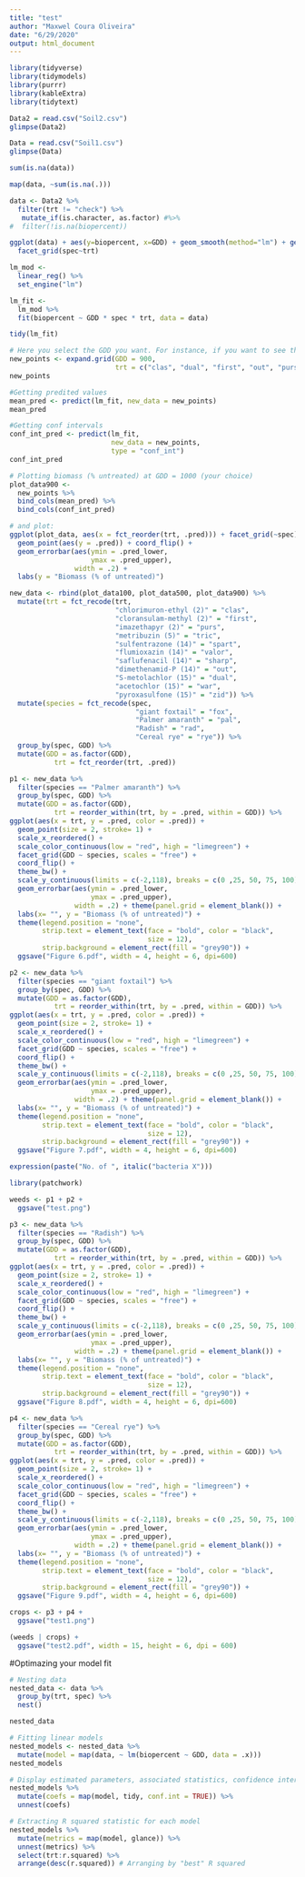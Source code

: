 ```yaml
---
title: "test"
author: "Maxwel Coura Oliveira"
date: "6/29/2020"
output: html_document
---
```


```r
library(tidyverse)
library(tidymodels)
library(purrr)
library(kableExtra)
library(tidytext)
```

```r
Data2 = read.csv("Soil2.csv")
glimpse(Data2)
```


```r
Data = read.csv("Soil1.csv")
glimpse(Data)
```

```r
sum(is.na(data))
```



```r
map(data, ~sum(is.na(.)))
```


```r
data <- Data2 %>% 
  filter(trt != "check") %>% 
   mutate_if(is.character, as.factor) #%>% 
#  filter(!is.na(biopercent))
```

```r
ggplot(data) + aes(y=biopercent, x=GDD) + geom_smooth(method="lm") + geom_point(alpha=0.1) +
  facet_grid(spec~trt) 
```

```r
lm_mod <- 
  linear_reg() %>% 
  set_engine("lm")
```


```r
lm_fit <- 
  lm_mod %>% 
  fit(biopercent ~ GDD * spec * trt, data = data)

tidy(lm_fit)
```


```r
# Here you select the GDD you want. For instance, if you want to see the residual at the end season, you add GDD>1000
new_points <- expand.grid(GDD = 900, 
                          trt = c("clas", "dual", "first", "out", "purs", "sharp", "spart", "tric", "valor", "war", "zid"), spec= c("fox", "pal", "rad", "rye"))
new_points
```

```r
#Getting predited values
mean_pred <- predict(lm_fit, new_data = new_points)
mean_pred
```

```r
#Getting conf intervals
conf_int_pred <- predict(lm_fit, 
                         new_data = new_points, 
                         type = "conf_int")
conf_int_pred
```




```r
# Plotting biomass (% untreated) at GDD = 1000 (your choice)
plot_data900 <- 
  new_points %>% 
  bind_cols(mean_pred) %>% 
  bind_cols(conf_int_pred)

# and plot:
ggplot(plot_data, aes(x = fct_reorder(trt, .pred))) + facet_grid(~spec) +
  geom_point(aes(y = .pred)) + coord_flip() +
  geom_errorbar(aes(ymin = .pred_lower, 
                    ymax = .pred_upper),
                width = .2) + 
  labs(y = "Biomass (% of untreated)")
```

```r
new_data <- rbind(plot_data100, plot_data500, plot_data900) %>% 
  mutate(trt = fct_recode(trt,
                          "chlorimuron-ethyl (2)" = "clas", 
                          "cloransulam-methyl (2)" = "first", 
                          "imazethapyr (2)" = "purs", 
                          "metribuzin (5)" = "tric", 
                          "sulfentrazone (14)" = "spart",  
                          "flumioxazin (14)" = "valor", 
                          "saflufenacil (14)" = "sharp", 
                          "dimethenamid-P (14)" = "out", 
                          "S-metolachlor (15)" = "dual", 
                          "acetochlor (15)" = "war", 
                          "pyroxasulfone (15)" = "zid")) %>% 
  mutate(species = fct_recode(spec,
                               "giant foxtail" = "fox",
                               "Palmer amaranth" = "pal",
                               "Radish" = "rad",
                               "Cereal rye" = "rye")) %>% 
  group_by(spec, GDD) %>% 
  mutate(GDD = as.factor(GDD),
           trt = fct_reorder(trt, .pred))
```


```r
p1 <- new_data %>% 
  filter(species == "Palmer amaranth") %>% 
  group_by(spec, GDD) %>% 
  mutate(GDD = as.factor(GDD),
           trt = reorder_within(trt, by = .pred, within = GDD)) %>% 
ggplot(aes(x = trt, y = .pred, color = .pred)) + 
  geom_point(size = 2, stroke= 1) + 
  scale_x_reordered() +
  scale_color_continuous(low = "red", high = "limegreen") +
  facet_grid(GDD ~ species, scales = "free") + 
  coord_flip() + 
  theme_bw() +
  scale_y_continuous(limits = c(-2,118), breaks = c(0 ,25, 50, 75, 100)) +
  geom_errorbar(aes(ymin = .pred_lower, 
                    ymax = .pred_upper),
                width = .2) + theme(panel.grid = element_blank()) +
  labs(x= "", y = "Biomass (% of untreated)") + 
  theme(legend.position = "none",
        strip.text = element_text(face = "bold", color = "black",
                                  size = 12),
        strip.background = element_rect(fill = "grey90")) +
  ggsave("Figure 6.pdf", width = 4, height = 6, dpi=600)
```

```r
p2 <- new_data %>% 
  filter(species == "giant foxtail") %>% 
  group_by(spec, GDD) %>% 
  mutate(GDD = as.factor(GDD),
           trt = reorder_within(trt, by = .pred, within = GDD)) %>% 
ggplot(aes(x = trt, y = .pred, color = .pred)) + 
  geom_point(size = 2, stroke= 1) + 
  scale_x_reordered() +
  scale_color_continuous(low = "red", high = "limegreen") +
  facet_grid(GDD ~ species, scales = "free") + 
  coord_flip() + 
  theme_bw() +
  scale_y_continuous(limits = c(-2,118), breaks = c(0 ,25, 50, 75, 100)) +
  geom_errorbar(aes(ymin = .pred_lower, 
                    ymax = .pred_upper),
                width = .2) + theme(panel.grid = element_blank()) +
  labs(x= "", y = "Biomass (% of untreated)") + 
  theme(legend.position = "none",
        strip.text = element_text(face = "bold", color = "black",
                                  size = 12),
        strip.background = element_rect(fill = "grey90")) +
  ggsave("Figure 7.pdf", width = 4, height = 6, dpi=600)
```

```r
expression(paste("No. of ", italic("bacteria X")))
```


```r
library(patchwork)

weeds <- p1 + p2 +
  ggsave("test.png")
```


```r
p3 <- new_data %>% 
  filter(species == "Radish") %>% 
  group_by(spec, GDD) %>% 
  mutate(GDD = as.factor(GDD),
           trt = reorder_within(trt, by = .pred, within = GDD)) %>% 
ggplot(aes(x = trt, y = .pred, color = .pred)) + 
  geom_point(size = 2, stroke= 1) +  
  scale_x_reordered() +
  scale_color_continuous(low = "red", high = "limegreen") +
  facet_grid(GDD ~ species, scales = "free") + 
  coord_flip() + 
  theme_bw() +
  scale_y_continuous(limits = c(-2,118), breaks = c(0 ,25, 50, 75, 100)) +
  geom_errorbar(aes(ymin = .pred_lower, 
                    ymax = .pred_upper),
                width = .2) + theme(panel.grid = element_blank()) +
  labs(x= "", y = "Biomass (% of untreated)") + 
  theme(legend.position = "none",
        strip.text = element_text(face = "bold", color = "black",
                                  size = 12),
        strip.background = element_rect(fill = "grey90")) +
  ggsave("Figure 8.pdf", width = 4, height = 6, dpi=600)
```

```r
p4 <- new_data %>% 
  filter(species == "Cereal rye") %>% 
  group_by(spec, GDD) %>% 
  mutate(GDD = as.factor(GDD),
           trt = reorder_within(trt, by = .pred, within = GDD)) %>% 
ggplot(aes(x = trt, y = .pred, color = .pred)) + 
  geom_point(size = 2, stroke= 1) + 
  scale_x_reordered() +
  scale_color_continuous(low = "red", high = "limegreen") +
  facet_grid(GDD ~ species, scales = "free") + 
  coord_flip() + 
  theme_bw() +
  scale_y_continuous(limits = c(-2,118), breaks = c(0 ,25, 50, 75, 100)) +
  geom_errorbar(aes(ymin = .pred_lower, 
                    ymax = .pred_upper),
                width = .2) + theme(panel.grid = element_blank()) +
  labs(x= "", y = "Biomass (% of untreated)") + 
  theme(legend.position = "none",
        strip.text = element_text(face = "bold", color = "black",
                                  size = 12),
        strip.background = element_rect(fill = "grey90")) +
  ggsave("Figure 9.pdf", width = 4, height = 6, dpi=600)
```


```r
crops <- p3 + p4 +
  ggsave("test1.png")
```

```r
(weeds | crops) +
  ggsave("test2.pdf", width = 15, height = 6, dpi = 600)
```



#Optimazing your model fit

```r
# Nesting data
nested_data <- data %>% 
  group_by(trt, spec) %>% 
  nest()

nested_data
```

```r
# Fitting linear models
nested_models <- nested_data %>% 
  mutate(model = map(data, ~ lm(biopercent ~ GDD, data = .x))) 
nested_models
```

```r
# Display estimated parameters, associated statistics, confidence intervals
nested_models %>% 
  mutate(coefs = map(model, tidy, conf.int = TRUE)) %>% 
  unnest(coefs)
```

```r
# Extracting R squared statistic for each model
nested_models %>% 
  mutate(metrics = map(model, glance)) %>% 
  unnest(metrics) %>% 
  select(trt:r.squared) %>% 
  arrange(desc(r.squared)) # Arranging by "best" R squared
```




